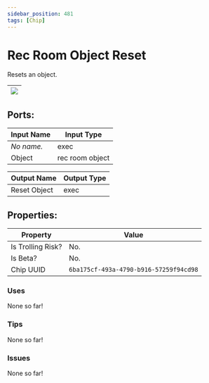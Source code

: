 ```yaml
---
sidebar_position: 481
tags: [Chip]
---
```


# Rec Room Object Reset


Resets an object.

| ![](https://images-ext-2.discordapp.net/external/MPmIaQzlEPmgGWlgi-WxBBXt0Bjv_zWPkg1y1f_sy3s/https/www.recroomcircuits.com/image/circuit/absolute-value?width=206&height=108) |
|-----|

## Ports:

| Input Name | Input Type |
|-----------|-----------|
| *No name.* | exec |
| Object | rec room object |

| Output Name | Output Type |
|-----------|-----------|
| Reset Object | exec |

## Properties:

| Property  | Value |
|-------------------|-----------|
| Is Trolling Risk? | No. |
| Is Beta? | No. |
| Chip UUID | `6ba175cf-493a-4790-b916-57259f94cd98` |

### Uses

None so far!

### Tips

None so far!

### Issues

None so far!